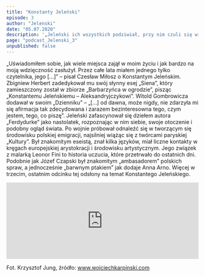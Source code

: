 ```yaml
---
title: "Konstanty Jeleński"
episode: 3
author: "Jelenski"
date: "05.07.2020"
description: '„Jeleński ich wszystkich podziwiał, przy nim czuli się wielcy, ważni, docenieni, wysłuchani..." – mówi Anna Arno"'
page: "podcast_Jelenski_3"
unpublished: false
---
```


„Uświadomiłem sobie, jak wiele miejsca zajął w moim życiu i jak bardzo
na moją wdzięczność zasłużył. Przez całe lata miałem jednego tylko
czytelnika, jego […]” – pisał Czesław Miłosz o Konstantym Jeleńskim.
Zbigniew Herbert zadedykował mu swój słynny esej „Siena”, który
zamieszczony został w zbiorze „Barbarzyńca w ogrodzie”, pisząc
„Konstantemu Jeleńskiemu – Aleksandryjczykowi”. Witold Gombrowicza
dodawał w swoim „Dzienniku” – „[…] od dawna, może nigdy, nie zdarzyła mi
się afirmacja tak zdecydowana i zarazem bezinteresowna tego, czym
jestem, tego, co piszę”. Jeleński zafascynował się dziełem autora
„Ferdydurke” jako nastolatek, rozpoznając w nim siebie, swoje otoczenie
i podobny ogląd świata. Po wojnie próbował odnaleźć się w tworzącym się
środowisku polskiej emigracji, najsilniej wiążąc się z twórcami
paryskiej „Kultury”. Był znakomitym eseistą, znał kilka języków, miał
liczne kontakty w kręgach europejskiej arystokracji i środowisku
artystycznym. Jego związek z malarką Leonor Fini to historia uczucia,
które przetrwało do ostatnich dni. Podobnie jak Józef Czapski był
znakomitym „ambasadorem” polskich spraw, a jednocześnie „barwnym
ptakiem” jak dodaje Anna Arno. Więcej w trzecim, ostatnim odcinku tej
odsłony na temat Konstantego Jeleńskiego.

<iframe
src="https://widget.spreaker.com/player?episode_id=33900836&theme=light&playlist=false&playlist-continuous=false&autoplay=false&live-autoplay=false&chapters-image=true&episode_image_position=right&hide-logo=false&hide-likes=false&hide-comments=false&hide-sharing=false&hide-download=true"
width="100%"
height="200px"
frameborder="0"
></iframe>

Fot. Krzysztof Jung, źródło: <a
href="http://www.wojciechkarpinski.com"
target="_blank"
rel="noreferrer"> www.wojciechkarpinski.com </a>